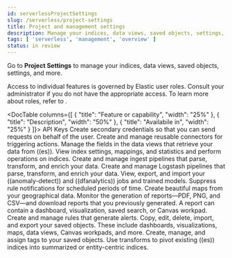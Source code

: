 ```yaml
---
id: serverlessProjectSettings
slug: /serverless/project-settings
title: Project and management settings
description: Manage your indices, data views, saved objects, settings, and more from a central location in Elastic.
tags: [ 'serverless', 'management', 'overview' ]
status: in review
---
```



<InReview />

<div id="management"></div>

Go to **Project Settings** to manage your indices, data views, saved objects, settings, and more.

Access to individual features is governed by Elastic user roles.
Consult your administrator if you do not have the appropriate access.
To learn more about roles, refer to <DocLink id="serverlessGeneralAssignUserRoles"/>.

<div id="manage-ingest"></div>

<DocTable columns={[
  {
    "title": "Feature or capability",
    "width": "25%"
  },
  {
    "title": "Description",
    "width": "50%"
  },
  {
    "title": "Availabile in",
    "width": "25%"
  }
]}>
  <DocRow>
    <DocCell>
      <DocLink id="serverlessApiKeys">API Keys</DocLink>
    </DocCell>
    <DocCell>
      Create secondary credentials so that you can send requests on behalf of the user.
    </DocCell>
    <DocCell>
      <DocBadge template="elasticsearch" />
      <DocBadge template="observability" />
      <DocBadge template="security" />
    </DocCell>
  </DocRow>
  <DocRow>
    <DocCell>
      <DocLink id="serverlessActionConnectors"/>
    </DocCell>
    <DocCell>
      Create and manage reusable connectors for triggering actions.
    </DocCell>
      <DocCell>
        <DocBadge template="elasticsearch" />
        <DocBadge template="observability" />
        <DocBadge template="security" />
    </DocCell>
  </DocRow>
  <DocRow>
    <DocCell>
      <DocLink id="serverlessDataViews"/>
    </DocCell>
    <DocCell>
      Manage the fields in the data views that retrieve your data from ((es)).
    </DocCell>
    <DocCell>
      <DocBadge template="elasticsearch" />
      <DocBadge template="observability" />
      <DocBadge template="security" />
    </DocCell>
  </DocRow>
  <DocRow>
    <DocCell>
      <DocLink id="serverlessIndexManagement"/>
    </DocCell>
    <DocCell>
      View index settings, mappings, and statistics and perform operations on indices.
    </DocCell>
    <DocCell>
      <DocBadge template="elasticsearch" />
      <DocBadge template="observability" />
      <DocBadge template="security" />
    </DocCell>
  </DocRow>
  <DocRow>
    <DocCell>
      <DocLink id="serverlessIngestPipelines"/>
    </DocCell>
    <DocCell>
      Create and manage ingest pipelines that parse, transform, and enrich your data.
    </DocCell>
      <DocCell>
        <DocBadge template="elasticsearch" />
        <DocBadge template="observability" />
        <DocBadge template="security" />
    </DocCell>
  </DocRow>
  <DocRow>
    <DocCell>
      <DocLink id="serverlessLogstashPipelines"/>
    </DocCell>
    <DocCell>
      Create and manage Logstash pipelines that parse, transform, and enrich your data.
    </DocCell>
    <DocCell>
      <DocBadge template="elasticsearch" />
      <DocBadge template="observability" />
      <DocBadge template="security" />
    </DocCell>
  </DocRow>
  <DocRow>
    <DocCell>
      <DocLink id="serverlessMachineLearning"/>
    </DocCell>
    <DocCell>
    View, export, and import your ((anomaly-detect)) and ((dfanalytics)) jobs and trained models.
    </DocCell>
    <DocCell>
      <DocBadge template="elasticsearch" />
      <DocBadge template="observability" />
      <DocBadge template="security" />
    </DocCell>
  </DocRow>
  <DocRow>
    <DocCell>
      <DocLink id="serverlessMaintenanceWindows"/>
    </DocCell>
    <DocCell>
      Suppress rule notifications for scheduled periods of time.
    </DocCell>
    <DocCell>
      <DocBadge template="observability" />
      <DocBadge template="security" />
    </DocCell>
  </DocRow>
    <DocRow>
    <DocCell>
      <DocLink id="serverlessMaps"/>
    </DocCell>
    <DocCell>
      Create beautiful maps from your geographical data.
    </DocCell>
    <DocCell>
      <DocBadge template="security" />
    </DocCell>
  </DocRow>
  <DocRow>
    <DocCell>
      <DocLink id="serverlessReports"/>
    </DocCell>
    <DocCell>
      Monitor the generation of reports&mdash;PDF, PNG, and CSV&mdash;and download reports that you previously generated.
      A report can contain a dashboard, visualization, saved search, or Canvas workpad.
    </DocCell>
    <DocCell>
      <DocBadge template="elasticsearch" />
      <DocBadge template="observability" />
      <DocBadge template="security" />
    </DocCell>
  </DocRow>
   <DocRow>
    <DocCell>
      <DocLink id="serverlessRules"/>
    </DocCell>
    <DocCell>
     Create and manage rules that generate alerts.
    </DocCell>
    <DocCell>
      <DocBadge template="elasticsearch" />
    </DocCell>
  </DocRow>
  <DocRow>
    <DocCell>
      <DocLink id="serverlessSavedObjects"/>
    </DocCell>
    <DocCell>
      Copy, edit, delete, import, and export your saved objects.
      These include dashboards, visualizations, maps, data views, Canvas workpads, and more.
    </DocCell>
    <DocCell>
      <DocBadge template="elasticsearch" />
      <DocBadge template="observability" />
      <DocBadge template="security" />
    </DocCell>
  </DocRow>
  <DocRow>
    <DocCell>
      <DocLink id="serverlessTags"/>
    </DocCell>
    <DocCell>
      Create, manage, and assign tags to your saved objects.
    </DocCell>
    <DocCell>
      <DocBadge template="elasticsearch" />
      <DocBadge template="observability" />
      <DocBadge template="security" />
    </DocCell>
  </DocRow>
  <DocRow>
    <DocCell>
      <DocLink id="serverlessTransforms"/>
    </DocCell>
    <DocCell>
      Use transforms to pivot existing ((es)) indices into summarized or entity-centric indices.
    </DocCell>
    <DocCell>
      <DocBadge template="elasticsearch" />
      <DocBadge template="observability" />
      <DocBadge template="security" />
    </DocCell>
  </DocRow>
</DocTable>
